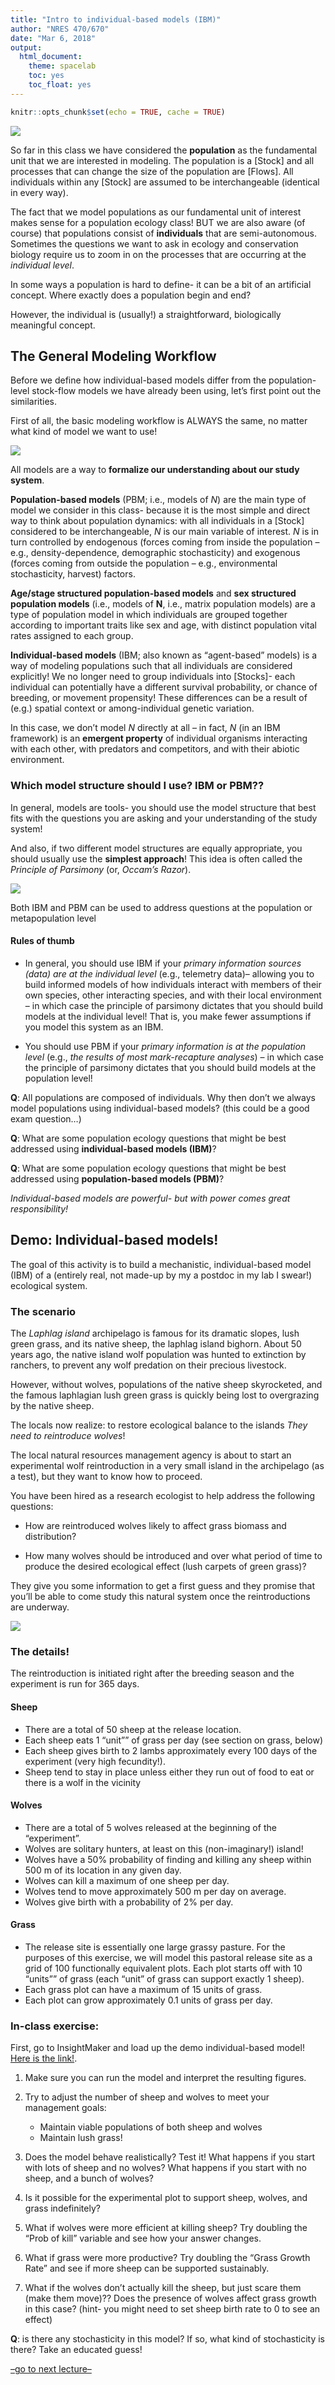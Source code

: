 ```yaml
---
title: "Intro to individual-based models (IBM)"
author: "NRES 470/670"
date: "Mar 6, 2018"
output: 
  html_document: 
    theme: spacelab
    toc: yes
    toc_float: yes
---
```


```r
knitr::opts_chunk$set(echo = TRUE, cache = TRUE)
```


![](birds1.jpg)

So far in this class we have considered the **population** as the fundamental unit that we are interested in modeling. The population is a [Stock] and all processes that can change the size of the population are [Flows]. All individuals within any [Stock] are assumed to be interchangeable (identical in every way).  

The fact that we model populations as our fundamental unit of interest makes sense for a population ecology class! BUT we are also aware (of course) that populations consist of **individuals** that are semi-autonomous. Sometimes the questions we want to ask in ecology and conservation biology require us to zoom in on the processes that are occurring at the *individual level*. 

In some ways a population is hard to define- it can be a bit of an artificial concept. Where exactly does a population begin and end? 

However, the individual is (usually!) a straightforward, biologically meaningful concept.

## The General Modeling Workflow

Before we define how individual-based models differ from the population-level stock-flow models we have already been using, let's first point out the similarities. 

First of all, the basic modeling workflow is ALWAYS the same, no matter what kind of model we want to use!

![](model_wkflow1.jpg)

All models are a way to **formalize our understanding about our study system**. 

**Population-based models** (PBM; i.e., models of $N$) are the main type of model we consider in this class- because it is the most simple and direct way to think about population dynamics: with all individuals in a [Stock] considered to be interchangeable, $N$ is our main variable of interest. $N$ is in turn controlled by endogenous (forces coming from inside the population -- e.g., density-dependence, demographic stochasticity) and exogenous (forces coming from outside the population -- e.g., environmental stochasticity, harvest) factors. 

**Age/stage structured population-based models** and **sex structured population models** (i.e., models of $\mathbf{N}$, i.e., matrix population models) are a type of population model in which individuals are grouped together according to important traits like sex and age, with distinct population vital rates assigned to each group.

**Individual-based models** (IBM; also known as "agent-based" models) is a way of modeling populations such that all individuals are considered explicitly! We no longer need to group individuals into [Stocks]- each individual can potentially have a different survival probability, or chance of breeding, or movement propensity! These differences can be a result of (e.g.) spatial context or among-individual genetic variation. 

In this case, we don't model $N$ directly at all -- in fact, $N$ (in an IBM framework) is an **emergent property** of individual organisms interacting with each other, with predators and competitors, and with their abiotic environment.

### Which model structure should I use? IBM or PBM??

In general, models are tools- you should use the model structure that best fits with the questions you are asking and your understanding of the study system!

And also, if two different model structures are equally appropriate, you should usually use the **simplest approach**! This idea is often called the *Principle of Parsimony* (or, *Occam's Razor*). 

![](occam1.jpg)

Both IBM and PBM can be used to address questions at the population or metapopulation level

#### Rules of thumb

- In general, you should use IBM if your *primary information sources (data) are at the individual level* (e.g., telemetry data)-- allowing you to build informed models of how individuals interact with members of their own species, other interacting species, and with their local environment -- in which case the principle of parsimony dictates that you should build models at the individual level! That is, you make fewer assumptions if you model this system as an IBM. 

- You should use PBM if your *primary information is at the population level* (e.g., _the results of most mark-recapture analyses_) -- in which case the principle of parsimony dictates that you should build models at the population level!

**Q**: All populations are composed of individuals. Why then don't we always model populations using individual-based models? (this could be a good exam question...)

**Q**: What are some population ecology questions that might be best addressed using **individual-based models (IBM)**?

**Q**: What are some population ecology questions that might be best addressed using **population-based models (PBM)**?


_Individual-based models are powerful- but with power comes great responsibility!_


## Demo: Individual-based models!

The goal of this activity is to build a mechanistic, individual-based model (IBM) of a (entirely real, not made-up by my a postdoc in my lab I swear!) ecological system. 

### The scenario
The *Laphlag island* archipelago is famous for its dramatic slopes, lush green grass, and its native sheep, the laphlag island bighorn. About 50 years ago, the native island wolf population was hunted to extinction by ranchers, to prevent any wolf predation on their precious livestock. 

However, without wolves, populations of the native sheep skyrocketed, and the famous laphlagian lush green grass is quickly being lost to overgrazing by the native sheep. 

The locals now realize: to restore ecological balance to the islands *They need to reintroduce wolves*!

The local natural resources management agency is about to start an experimental wolf reintroduction in a very small island in the archipelago (as a test), but they want to know how to proceed.  

You have been hired as a research ecologist to help address the following questions:

- How are reintroduced wolves likely to affect grass biomass and distribution? 

- How many wolves should be introduced and over what period of time to produce the desired ecological effect (lush carpets of green grass)?

They give you some information to get a first guess and they promise that you’ll be able to come study this natural system once the reintroductions are underway.


![](sheep1.png)


### The details!

The reintroduction is initiated right after the breeding season and the experiment is run for 365 days. 

#### Sheep

- There are a total of 50 sheep at the release location. 
- Each sheep eats 1 "unit"" of grass per day (see section on grass, below)
- Each sheep gives birth to 2 lambs approximately every 100 days of the experiment (very high fecundity!).
- Sheep tend to stay in place unless either they run out of food to eat or there is a wolf in the vicinity

#### Wolves

- There are a total of 5 wolves released at the beginning of the "experiment".
- Wolves are solitary hunters, at least on this (non-imaginary!) island!
- Wolves have a 50% probability of finding and killing any sheep within 500 m of its location in any given day.
- Wolves can kill a maximum of one sheep per day.
- Wolves tend to move approximately 500 m per day on average. 
- Wolves give birth with a probability of 2% per day. 

#### Grass

- The release site is essentially one large grassy pasture. For the purposes of this exercise, we will model this pastoral release site as a grid of 100 functionally equivalent plots. Each plot starts off with 10 "units"" of grass (each "unit" of grass can support exactly 1 sheep). 
- Each grass plot can have a maximum of 15 units of grass. 
- Each plot can grow approximately 0.1 units of grass per day. 


### In-class exercise:

First, go to InsightMaker and load up the demo individual-based model! [Here is the link!](https://insightmaker.com/insight/74158/ICE-Individual-based-model).

1) Make sure you can run the model and interpret the resulting figures. 

2) Try to adjust the number of sheep and wolves to meet your management goals: 
    - Maintain viable populations of both sheep and wolves
    - Maintain lush grass!

3) Does the model behave realistically?  Test it! What happens if you start with lots of sheep and no wolves? What happens if you start with no sheep, and a bunch of wolves? 

4) Is it possible for the experimental plot to support sheep, wolves, and grass indefinitely?

5) What if wolves were more efficient at killing sheep? Try doubling the "Prob of kill" variable and see how your answer changes.

6) What if grass were more productive? Try doubling the "Grass Growth Rate" and see if more sheep can be supported sustainably. 

7) What if the wolves don't actually kill the sheep, but just scare them (make them move)?? Does the presence of wolves affect grass growth in this case? (hint- you might need to set sheep birth rate to 0 to see an effect)


**Q**: is there any stochasticity in this model? If so, what kind of stochasticity is there? Take an educated guess!





[--go to next lecture--](LECTURE11.html)
























